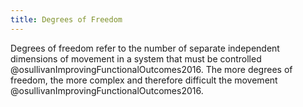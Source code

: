 ```yaml
---
title: Degrees of Freedom
---
```


Degrees of freedom refer to the number of separate independent dimensions of movement in a system that must be controlled @osullivanImprovingFunctionalOutcomes2016.
The more degrees of freedom, the more complex and therefore difficult the movement @osullivanImprovingFunctionalOutcomes2016.